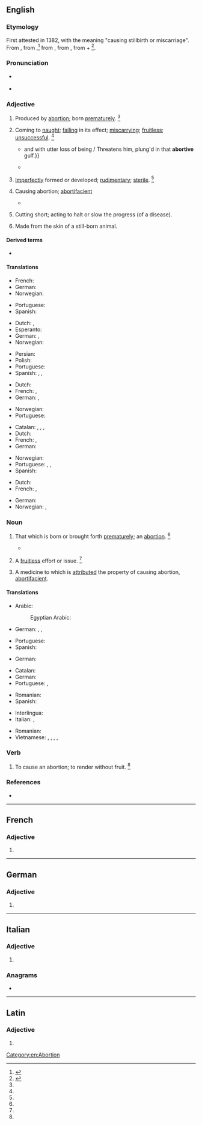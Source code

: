 ==English==

===Etymology===
First attested in 1382, with the meaning "causing stillbirth or miscarriage". From {{etyl|enm|en}}, from {{etyl|fro|en}} {{m|fro|abortif}},<ref name=SOED>{{R:SOED5|page=7}}</ref> from {{etyl|la|en}} {{m|la|abortīvus||causing abortion}}, from {{m|la|aborior||miscarry, disappear}}, from {{m|la|ab||amiss}} + {{m|la|orīor||appear, be born, arise}}<ref>{{R:CDOE|page=4}}</ref>.

===Pronunciation===
* {{a|US}} {{IPA|/əˈbɔɹ.tɪv/|lang=en}}
* {{a|RP}} {{IPA|/əˈbɔː.tɪv/|lang=en}}

===Adjective===
{{en-adj}}

# {{lb|en|obsolete}} Produced by [[abortion]]; born [[prematurely]]. {{defdate|Attested from around (1350 to 1470) until the mid 18<sup>th</sup> century.}}<ref name=SOED/>
#: {{ux|en|an '''abortive''' child}}
# Coming to [[naught]]; [[failing]] in its effect; [[miscarrying]]; [[fruitless]]; [[unsuccessful]]. {{defdate|First attested in the late 16<sup>th</sup> century.}}<ref name=SOED/>
#: {{ux|en|an '''abortive''' attempt}}
#* {{quote-book|year=1667|edition=1799|author=[[w:John Milton|John Milton]]|title=Paradise Lost|passage={{...}} and with utter loss of being / Threatens him, plung'd in that '''abortive''' gulf.}}
#* {{quote-book|author=[[w:William H. Prescott|William H. Prescott]]|passage=An '''abortive''' enterprise.}}
# {{lb|en|biology}} [[imperfectly|Imperfectly]] formed or developed; [[rudimentary]]; [[sterile]]. {{defdate|First attested in the mid 18<sup>th</sup> century.}}<ref name=SOED/>
#: {{ux|en|an '''abortive''' organ}}
#: {{ux|en|an '''abortive''' [[stamen]]}}
#: {{ux|en|an '''abortive''' [[ovule]]}}
# {{lb|en|medicine|rare|attributive}} Causing abortion; [[abortifacient]]
#: {{ux|en|'''abortive''' medicines}}
#* {{rfquotek|Parr}}
# {{lb|en|medicine}} Cutting short; acting to halt or slow the progress (of a disease).
#: {{ux|en|'''abortive''' treatment of [[typhoid]] fever}}
# Made from the skin of a still-born animal.
#: {{ux|en|'''abortive''' vellum}}

====Derived terms====
* {{l|en|abortiveness}}

====Translations====
{{trans-top|produced by abortion; born prematurely}}
* French: {{t+|fr|abortif|m}}
* German: {{t+|de|abgetrieben}}
* Norwegian: {{t+|no|abortiv}}
{{trans-mid}}
* Portuguese: {{t+|pt|abortivo}}
* Spanish: {{t+|es|abortivo}}
{{trans-bottom}}

{{trans-top|coming to naught; fruitless}}
* Dutch: {{t+|nl|vruchteloos}}, {{t+|nl|tevergeefs}}
* Esperanto: {{t|eo|aborta}}
* German: {{t+|de|erfolglos}}, {{t+|de|wirkungslos}}
* Norwegian: {{t|no|fruktløs}}
{{trans-mid}}
* Persian: {{t|fa|بی نتیجه|sc=fa-Arab}}
* Polish: {{t+|pl|nieudany}}
* Portuguese: {{t+|pt|abortivo}}
* Spanish: {{t+|es|fracasado}}, {{t+|es|frustrado}}, {{t+|es|malogrado}}
{{trans-bottom}}

{{trans-top|imperfectly formed or developed; rudimentary; sterile}}
* Dutch: {{t+|nl|rudimentair}}
* French: {{t+|fr|abortif|m}}, {{t+|fr|abortive|f}}
* German: {{t+|de|unvollkommen}}, {{t+|de|rudimentär}}
{{trans-mid}}
* Norwegian: {{t+|no|abortiv}}
* Portuguese: {{t+|pt|abortivo}}
{{trans-bottom}}

{{trans-top|causing abortion}}
* Catalan: {{t|ca|abortiu|m}}, {{t|ca|abortiva|f}}, {{t|ca|avortiu|m}}, {{t|ca|avortiva|f}}
* Dutch: {{t+|nl|afdrijvend}}
* French: {{t+|fr|abortif|m}}, {{t+|fr|abortive|f}}
* German: {{t+|de|abtreibend}}
{{trans-mid}}
* Norwegian: {{t+|no|abortiv}}
* Portuguese: {{t+|pt|abortivo}}, {{t|pt|abortífero}}, {{t|pt|amblótico}}
* Spanish: {{t+|es|abortivo}}
{{trans-bottom}}

{{trans-top|medicine: cutting short}}
* Dutch: {{t+|nl|gestopt}}
* French: {{t+|fr|abortif|m}}, {{t+|fr|abortive|f}}
{{trans-mid}}
* German: {{t+|de|abbrechen}}
* Norwegian: {{t+|no|abortiv}}, {{t|no|avbrutt}}
{{trans-bottom}}

{{trans-top|made from the skin of an unborn animal}}
{{trans-mid}}
{{trans-bottom}}

===Noun===
{{en-noun}}

# {{lb|en|obsolete}} That which is born or brought forth [[prematurely]]; an [[abortion]]. {{defdate|Attested from around (1150 to 1350) until the mid 18<sup>th</sup> century.}}<ref name=SOED/>
#* {{quote-book|year=1592|passage=Thou elvish-mark'd, '''abortive''', rooting hog!|author=Shakespeare|title=Richard III|section=I-iii}}
# {{lb|en|obsolete}} A [[fruitless]] effort or issue. {{defdate|Attested from the early 17<sup>th</sup> century until the early 18<sup>th</sup> century.}}<ref name=SOED/>
# {{lb|en|obsolete}} A medicine to which is [[attributed]] the property of causing abortion, [[abortifacient]].

====Translations====
{{trans-top|that which is born or brought forth prematurely; an abortion}}
* Arabic: {{t|ar|سَقْط|m}}
*: Egyptian Arabic: {{t|arz|سقط|m|tr=saʔṭ|sc=Arab}}
* German: {{t+|de|Abort|m}}, {{t+|de|Abtreibung|f}}, {{t+|de|Interruptio|n}}
{{trans-mid}}
* Portuguese: {{t+|pt|aborto|m}}
* Spanish: {{t+|es|abortivo}}
{{trans-bottom}}

{{trans-top|fruitless effort}}
* German: {{t|de|Erfolglosigkeit|f}}
{{trans-mid}}
{{trans-bottom}}

{{trans-top|a medicine}}
* Catalan: {{t|ca|abortiu|m}}
* German: {{t|de|Abtreibungsmittel|n}}
* Portuguese: {{t+|pt|abortivo|m}}, {{t|pt|amblótico}}
{{trans-mid}}
* Romanian: {{t+|ro|abortiv|n}}
* Spanish: {{t+|es|abortivo}}
{{trans-bottom}}

{{checktrans-top}}
* Interlingua: {{t-check|ia|abortive}}
* Italian: {{t-check|it|abortito}}, {{t-check|it|abortivo}}
{{trans-mid}}
* Romanian: {{t+check|ro|abortiv}}
* Vietnamese: {{t-check|vi|đẻ non}}, {{t-check|vi|non yếu}}, {{t-check|vi|chết non chết yểu}}, {{t-check|vi|sớm thất bại}}, {{t-check|vi|không phát triển đầy đủ}}
{{trans-bottom}}

===Verb===
{{en-verb|abortiv}}

# {{lb|en|transitive|obsolete}} To cause an abortion; to render without fruit. {{defdate|Attested only in the 17<sup>th</sup> century.}}<ref name=SOED/>

===References===
* {{R:Webster 1913}}
<references/>

[[Category:en:Abortion]]

----

==French==

===Adjective===
{{fr-adj-form}}

# {{inflection of|abortif||f|s|lang=fr}}

----

==German==

===Adjective===
{{head|de|adjective form}}

# {{inflected form of|abortiv|lang=de}}
{{rfc-auto}}

----

==Italian==

===Adjective===
{{it-adj-form|f-p}}

# {{it-adj form of|abortivo|f|pl}}

===Anagrams===
* {{anagrams|it|breviato}}

----

==Latin==

===Adjective===
{{la-adj-form|abortīve}}

# {{inflection of|abortīvus||voc|m|s|lang=la}}